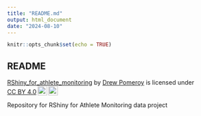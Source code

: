 ```yaml
---
title: "README.md"
output: html_document
date: "2024-08-10"
---
```


```r
knitr::opts_chunk$set(echo = TRUE)
```

## README

<p xmlns:cc="http://creativecommons.org/ns#" xmlns:dct="http://purl.org/dc/terms/"><a property="dct:title" rel="cc:attributionURL" href="https://github.com/dpom93/RShiny_for_athlete_monitoring/tree/main">RShiny_for_athlete_monitoring</a> by <a rel="cc:attributionURL dct:creator" property="cc:attributionName" href="https://dpom93.github.io/drewpomeroy_portfolio/">Drew Pomeroy</a> is licensed under <a href="https://creativecommons.org/licenses/by/4.0/?ref=chooser-v1" target="_blank" rel="license noopener noreferrer" style="display:inline-block;">CC BY 4.0<img style="height:22px!important;margin-left:3px;vertical-align:text-bottom;" src="https://mirrors.creativecommons.org/presskit/icons/cc.svg?ref=chooser-v1" alt=""><img style="height:22px!important;margin-left:3px;vertical-align:text-bottom;" src="https://mirrors.creativecommons.org/presskit/icons/by.svg?ref=chooser-v1" alt=""></a></p>

Repository for RShiny for Athlete Monitoring data project
